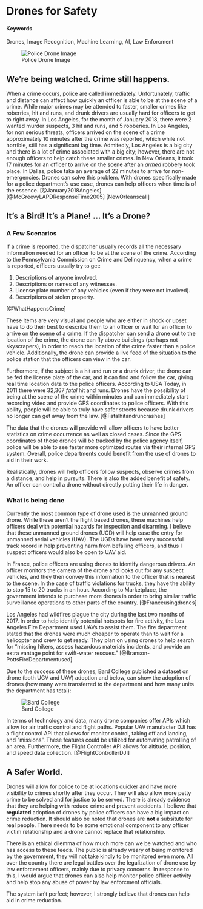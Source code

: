 # Drones for Safety {#Drone-Monitoring}

#### Keywords {-}

Drones, Image Recognition, Machine Learning, AI, Law Enforcment

![Police Drone Image](https://buzzworthy.s3.amazonaws.com/wp-content/uploads/2015/01/police-drones-latimes-2011.jpg)


## We're being watched. Crime still happens. 

When a crime occurs, police are called immediately. Unfortunately, traffic and distance can affect how quickly an officer is able to be at the scene of a crime. While major crimes may be attended to faster, smaller crimes like roberries, hit and runs, and drunk drivers are usually hard for officers to get to right away. In Los Angeles, for the month of January 2018, there were 2 wanted murder suspects, 3 hit and runs, and 5 robberies. In Los Angeles, for non serious threats, officers arrived on the scene of a crime approximately 10 minutes after the crime was reported, which while not horrible, still has a significant lag time. Admitedly, Los Angeles is a big city and there is a lot of crime associated with a big city; however, there are not enough officers to help catch these smaller crimes. In New Orleans, it took 17 minutes for an officer to arrive on the scene after an _armed_ robbery took place. In Dallas, police take an average of 22 minutes to arrive for non-emergencies. Drones can solve this problem. With drones specifically made for a police department's use case, drones can help officers when time is of the essence. [@January2018Angeles] [@McGreevyLAPDResponseTime2005] [NewOrleanscall]

## It's a Bird! It's a Plane! ... It's a Drone? 

### A Few Scenarios

If a crime is reported, the dispatcher usually records all the necessary information needed for an officer to be at the scene of the crime. According to the Pennsylvania Commission on Crime and Delinquency, when a crime is reported, officers usually try to get:

1. Descriptions of anyone involved.
2. Descriptions or names of any witnesses.
3. License plate number of any vehicles (even if they were not involved).
4. Descriptions of stolen property.

[@WhatHappensCrime]

These items are very visual and people who are either in shock or upset have to do their best to describe them to an officer or wait for an officer to arrive on the scene of a crime. If the dispatcher can send a drone out to the location of the crime, the drone can fly above buildings (perhaps not skyscrapers), in order to reach the location of the crime faster than a police vehicle. Additionally, the drone can provide a live feed of the situation to the police station that the officers can view in the car. 

Furthermore, if the subject is a hit and run or a drunk driver, the drone can be fed the license plate of the car, and it can find and follow the car, giving real time location data to the police officers. According to USA Today, in 2011 there were 32,367 _fatal_ hit and runs. Drones have the possibility of being at the scene of the crime within minutes and can immediately start recording video and provide GPS coordinates to police officers. With this ability, people will be able to truly have safer streets because drunk drivers no longer can get away from the law. [@Fatalhitandruncrashes]

The data that the drones will provide will allow officers to have better statistics on crime occurrence as well as closed cases. Since the GPS coordinates of these drones will be tracked by the police agency itself, police will be able to see faster more optimized routes via their internal GPS system. Overall, police departments could benefit from the use of drones to aid in their work.

Realistically, drones will help officers follow suspects, observe crimes from a distance, and help in pursuits. There is also the added benefit of safety. An officer can control a drone without directly putting their life in danger. 

### What is being done

Currently the most common type of drone used is the unmanned ground drone. While these aren't the flight based drones, these machines help officers deal with potential hazards for inspection and disarming. I believe that these unmanned ground drones (UGD) will help ease the entry for unmanned aerial vehicles (UAV). The UGDs have been very successful track record in help preventing harm from befalling officers, and thus I suspect officers would also be open to UAV aid.

In France, police officers are using drones to identify dangerous drivers. An officer monitors the camera of the drone and looks out for any suspect vehicles, and they then convey this information to the officer that is nearest to the scene. In the case of traffic violations for trucks, they have the ability to stop 15 to 20 trucks in an hour. According to Marketplace, the government intends to purchase more drones in order to bring similar traffic surveillance operations to other parts of the country. [@Franceusingdrones]

Los Angeles had wildfires plague the city during the last two months of 2017. In order to help identify potential hotspots for fire activity, the Los Angeles Fire Department used UAVs to assist them. The fire department stated that the drones were much cheaper to operate than to wait for a helicopter and crew to get ready. They plan on using drones to help search for "missing hikers, assess hazardous materials incidents, and provide an extra vantage point for swift-water rescues." [@Branson-PottsFireDepartmentused]

Due to the success of these drones, Bard College published a dataset on drone (both UGV and UAV) adoption and below, can show the adoption of drones (how many were transferred to the department and how many units the department has total):

![Bard College](http://dronecenter.bard.edu/files/2016/07/Top-Agencies.png)

In terms of technology and data, many drone companies offer APIs which allow for air traffic control and flight paths. Popular UAV manufacter DJI has a flight control API that allows for monitor control, taking off and landing, and "missions". These features could be utilized for automating patrolling of an area. Furthermore, the Flight Controller API allows for altitude, position, and speed data collection.  [@FlightControllerDJI]

## A Safer World.

Drones will allow for police to be at locations quicker and have more visibility to crimes shortly after they occur. They will also allow more petty crime to be solved and for justice to be served. There is already evidence that they are helping with reduce crime and prevent accidents. I believe that **regulated** adoption of drones by police officers can have a big impact on crime reduction. It should also be noted that drones are **not** a subsitute for real people. There needs to be some emotional component to any officer victim relationship and a drone cannot replace that relationship.

There is an ethical dilemma of how much more can we be watched and who has access to these feeds. The public is already weary of being monitored by the government, they will not take kindly to be monitored even more. All over the country there are legal battles over the legalization of drone use by law enforcement officers, mainly due to privacy concerns. In response to this, I would argue that drones can also help monitor police officer activity and help stop any abuse of power by law enforcment officials. 

The system isn't perfect; however, I strongly believe that drones can help aid in crime reduction.